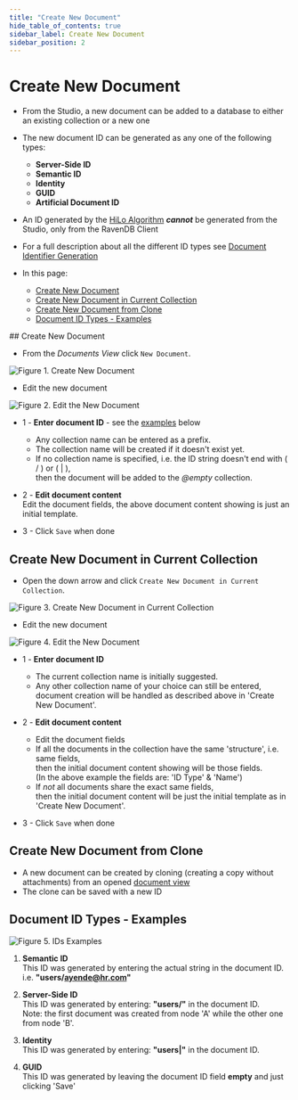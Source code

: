 ```yaml
---
title: "Create New Document"
hide_table_of_contents: true
sidebar_label: Create New Document
sidebar_position: 2
---
```



# Create New Document
<Admonition type="note" title="Note">

* From the Studio, a new document can be added to a database to either an existing collection or a new one

* The new document ID can be generated as any one of the following types:  
  * **Server-Side ID**  
  * **Semantic ID**  
  * **Identity**  
  * **GUID**  
  * **Artificial Document ID**  

* An ID generated by the [HiLo Algorithm](../../../client-api/document-identifiers/hilo-algorithm.mdx) ***cannot*** be generated from the Studio, only from the RavenDB Client  

* For a full description about all the different ID types see [Document Identifier Generation](../../../server/kb/document-identifier-generation.mdx)  

* In this page:  
  * [Create New Document](../../../studio/database/documents/create-new-document.mdx#create-new-document)  
  * [Create New Document in Current Collection](../../../studio/database/documents/create-new-document.mdx#create-new-document-in-current-collection)  
  * [Create New Document from Clone](../../../studio/database/documents/create-new-document.mdx#create-new-document-from-clone)  
  * [Document ID Types - Examples](../../../studio/database/documents/create-new-document.mdx#document-id-types---examples)  
</Admonition>
## Create New Document

* From the _Documents View_ click `New Document`.  


![Figure 1. Create New Document](./assets/create-new-document-1.png)

* Edit the new document  


![Figure 2. Edit the New Document](./assets/create-new-document-2.png)

* 1 - **Enter document ID** - see the [examples](../../../studio/database/documents/create-new-document.mdx#document-id-types---examples) below  
  * Any collection name can be entered as a prefix.  
  * The collection name will be created if it doesn't exist yet.  
  * If no collection name is specified, i.e. the ID string doesn't end with ( / ) or ( | ),  
    then the document will be added to the _@empty_ collection.  

* 2 - **Edit document content**    
  Edit the document fields, the above document content showing is just an initial template.  

* 3 - Click `Save` when done  


## Create New Document in Current Collection

* Open the down arrow and click `Create New Document in Current Collection`.  


![Figure 3. Create New Document in Current Collection](./assets/create-new-document-3.png)

* Edit the new document  


![Figure 4. Edit the New Document](./assets/create-new-document-4.png)

* 1 - **Enter document ID**  
  * The current collection name is initially suggested.  
  * Any other collection name of your choice can still be entered,  
    document creation will be handled as described above in 'Create New Document'.  

* 2 - **Edit document content**  
  * Edit the document fields
  * If all the documents in the collection have the same 'structure', i.e. same fields,  
    then the initial document content showing will be those fields.  
    (In the above example the fields are: 'ID Type' & 'Name')  
  * If _not_ all documents share the exact same fields,  
    then the initial document content will be just the initial template as in 'Create New Document'.  

* 3 - Click `Save` when done  


## Create New Document from Clone

  * A new document can be created by cloning (creating a copy without attachments) from an opened [document view](../../../studio/database/documents/document-view/document-view.mdx)  
  * The clone can be saved with a new ID  


## Document ID Types - Examples

![Figure 5. IDs Examples](./assets/create-new-document-5.png)

1. **Semantic ID**  
   This ID was generated by entering the actual string in the document ID.  
   i.e. **"users/ayende@hr.com"**  

2. **Server-Side ID**  
   This ID was generated by entering: **"users/"** in the document ID.  
   Note: the first document was created from node 'A' while the other one from node 'B'.  

3. **Identity**  
   This ID was generated by entering: **"users|"** in the document ID.  

4. **GUID**  
   This ID was generated by leaving the document ID field **empty** and just clicking 'Save'  


